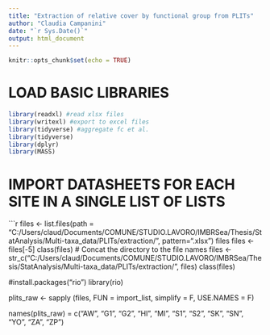 ```yaml
---
title: "Extraction of relative cover by functional group from PLITs"
author: "Claudia Campanini"
date: "`r Sys.Date()`"
output: html_document
---
```


```r
knitr::opts_chunk$set(echo = TRUE)
```

# LOAD BASIC LIBRARIES

```r
library(readxl) #read xlsx files
library(writexl) #export to excel files
library(tidyverse) #aggregate fc et al.
library(tidyverse)
library(dplyr)
library(MASS)
```

# IMPORT DATASHEETS FOR EACH SITE IN A SINGLE LIST OF LISTS

```r
files <- list.files(path = "C:/Users/claud/Documents/COMUNE/STUDIO.LAVORO/IMBRSea/Thesis/StatAnalysis/Multi-taxa_data/PLITs/extraction/", pattern=".xlsx")
files
files <- files[-5]
class(files)
# Concat the directory to the file names
files <- str_c("C:/Users/claud/Documents/COMUNE/STUDIO.LAVORO/IMBRSea/Thesis/StatAnalysis/Multi-taxa_data/PLITs/extraction/", files)
class(files)

#install.packages("rio")
library(rio)

plits_raw <- sapply (files, FUN = import_list,
              simplify = F, USE.NAMES = F)

names(plits_raw) = c("AW", "G1", "G2", "HI", "MI", "S1", "S2", "SK", "SN", "YO", "ZA", "ZP")